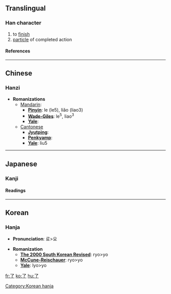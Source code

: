 {{see|瞭}}<!-- may be replaced by zh-forms -->

==Translingual==
{{Han stroke|[[Image:了-order.gif]]}}
===Han character===
{{Han char|rad=亅|as=01|sn=2|four=1720<sub>7</sub>|canj=弓弓 (NN)}}
# to [[finish]]
# [[particle]] of completed action
====References====
{{Han ref|kx=0085.110|dkj=00226|dj=0173.200|hdz=10048.060|uh=4E86|ud=20102|bh=A446|bd=42054}}

----
==Chinese==
===Hanzi===


* '''Romanizations'''
** [[Mandarin]]:
*** '''[[Pinyin]]''': le (le5), liǎo (liao3)
*** '''[[Wade-Giles]]''':  le<sup>5</sup>, liao<sup>3</sup>
*** '''[[Yale]]''': 
**[[Cantonese]]
***'''[[Jyutping]]''':
***'''[[Penkyamp]]''': 
***'''[[Yale]]''': liu5


----
==Japanese==
===Kanji===


{{ja-kanji|grade=|rs=亅01}}
====Readings====
{{ja-readings|on=[[りょう]] (ryō)|kun=[[おわる]] (owaru), [[ついに]] (tsuini)}}


----
==Korean==
===Hanja===

* '''Pronunciation''': 료>요

* '''Romanization'''
** '''[[The 2000 South Korean Revised Romanization|The 2000 South Korean Revised]]''': ryo>yo
** '''[[McCune-Reischauer]]''': ryo>yo
** '''[[Yale]]''': lyo>yo 





[[Category:Korean hanja]]

[[fr:了]]
[[ko:了]]
[[hu:了]]
